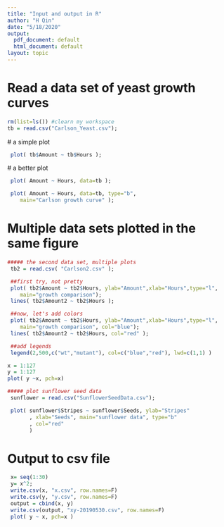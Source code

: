 ```yaml
---
title: "Input and output in R"
author: "H Qin"
date: "5/18/2020"
output:
  pdf_document: default
  html_document: default
layout: topic
---
```


# Read a data set of yeast growth curves

```r
rm(list=ls()) #clearn my workspace
tb = read.csv("Carlson_Yeast.csv");
```

 # a simple plot
```r
 plot( tb$Amount ~ tb$Hours );
```

 # a better plot

```r
 plot( Amount ~ Hours, data=tb );
```

```r
 plot( Amount ~ Hours, data=tb, type="b",
    main="Carlson growth curve" );
```

# Multiple data sets plotted in the same figure 

```r
##### the second data set, multiple plots
 tb2 = read.csv( "Carlson2.csv" );

 ##first try, not pretty
 plot( tb2$Amount ~ tb2$Hours, ylab="Amount",xlab="Hours",type="l", 
    main="growth comparison");
 lines( tb2$Amount2 ~ tb2$Hours );

```

```r
 ##now, let's add colors
 plot( tb2$Amount ~ tb2$Hours, ylab="Amount",xlab="Hours",type="l", 
    main="growth comparison", col="blue");
 lines( tb2$Amount2 ~ tb2$Hours, col="red" );

 ##add legends
 legend(2,500,c("wt","mutant"), col=c("blue","red"), lwd=c(1,1) )
```

```r
x = 1:127
y = 1:127
plot( y ~x, pch=x)
```

```r
##### plot sunflower seed data
 sunflower = read.csv("SunflowerSeedData.csv");

 plot( sunflower$Stripes ~ sunflower$Seeds, ylab="Stripes"
       , xlab="Seeds", main="sunflower data", type="b"
       , col="red"
       )
```

# Output to csv file 

```r

 x= seq(1:30)
 y= x^2;
 write.csv(x, "x.csv", row.names=F)
 write.csv(y, "y.csv", row.names=F)
 output = cbind(x, y)
 write.csv(output, "xy-20190530.csv", row.names=F)
 plot( y ~ x, pch=x )
 
 
```

